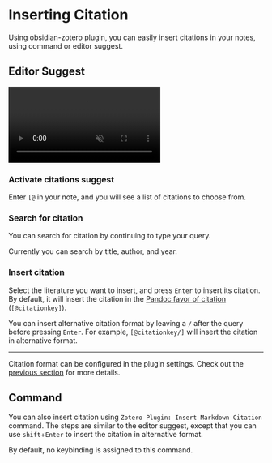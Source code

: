 
# Inserting Citation

Using obsidian-zotero plugin, you can easily insert citations in your notes, using command or editor suggest.

## Editor Suggest

<video autoPlay loop muted playsInline width="300">
  <source src="/img/citation-insert-editor.mp4" type="video/mp4" />
  <Image
    src="/img/citation-insert-editor.gif"
    alt="citation insert with editor suggest"
    width="200"
    height="0"
  />
</video>

<Steps>

### Activate citations suggest

Enter `[@` in your note, and you will see a list of citations to choose from.

### Search for citation

You can search for citation by continuing to type your query.

Currently you can search by title, author, and year.

### Insert citation

Select the literature you want to insert, and press `Enter` to insert its citation. By default, it will insert the citation in the [Pandoc favor of citation](https://pandoc.org/MANUAL.html#extension-citations) (`[@citationkey]`).

You can insert alternative citation format by leaving a `/` after the query before pressing `Enter`. For example, `[@citationkey/]` will insert the citation in alternative format.

---



</Steps>

Citation format can be configured in the plugin settings. Check out the [previous section](/getting-started/basic-usage/template-config) for more details.

## Command

You can also insert citation using `Zotero Plugin: Insert Markdown Citation` command.
The steps are similar to the editor suggest, except that you can use `shift`+`Enter` to insert the citation in alternative format.

By default, no keybinding is assigned to this command. 